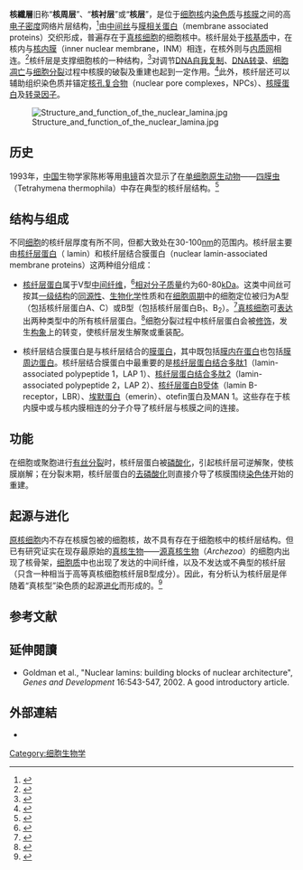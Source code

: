 '''核纖層'''旧称“'''核周层'''”、“'''核衬层'''”或“'''核层'''”，是位于[[细胞核|细胞核]]内[[染色质|染色质]]与[[核膜|核膜]]之间的高[[电子密度|电子密度]]网络片层结构，<ref>{{Cite book | author = Alberts B, Johnson A, Lewis J, et al. | title = Molecular Biology of the Cell (4<sup>th</sup> edition) | location = New York | publisher = Garland Science | date = 2002 | pages = 676-677 | ISBN = 0-8153-3218-1 | accessdate = 2011 | url = http://www.ncbi.nlm.nih.gov/books/NBK21054/ | language = en | quote =  | archive-date = 2019-09-19 | archive-url = https://web.archive.org/web/20190919002941/https://www.ncbi.nlm.nih.gov/books/NBK21054/ | dead-url = no }}</ref>由[[中间丝|中间丝]]与[[膜相关蛋白|膜相关蛋白]]（membrane associated proteins）交织形成，普遍存在于[[真核细胞|真核细胞]]的细胞核中。核纤层处于[[核基质|核基质]]中，在核内与[[核内膜|核内膜]]（inner nuclear membrane，INM）相连，在核外则与[[内质网|内质网]]相连。<ref>{{cite journal | author = 王虎 | year = 2002 | month =  | day =  | title = 核纤层蛋白Lamins的结构、功能及相关疾病的研究 | journal = 中国分子心脏病学杂志 | volume =  | issue = 4 | pages =  | pmid =  | doi =  | url = http://www.cnki.com.cn/Article/CJFDTOTAL-ZGFB200204012.htm | language = zh-hans | access-date = 2011-04-17 | archive-date = 2019-09-18 | archive-url = https://web.archive.org/web/20190918134724/http://www.cnki.com.cn/Article/CJFDTOTAL-ZGFB200204012.htm | dead-url = no }}</ref>核纤层是支撑细胞核的一种结构，<ref>{{cite journal | author = 蔡树涛、翟中和 | year = 1990 | month =  | day =  | title = Nuclear Lamina(核纤层)——一种重要的细胞核结构 | journal = 细胞生物学杂志 | volume =  | issue = 1 | pages =  | pmid =  | doi =  | url = http://www.cnki.com.cn/Article/CJFDTOTAL-XBZZ199001003.htm | language = zh-hans | access-date = 2011-04-17 | archive-date = 2016-03-04 | archive-url = https://web.archive.org/web/20160304064929/http://www.cnki.com.cn/Article/CJFDTOTAL-XBZZ199001003.htm | dead-url = no }}</ref>对调节[[DNA自我复制|DNA自我复制]]、[[DNA转录|DNA转录]]、[[细胞凋亡|细胞凋亡]]与[[细胞分裂|细胞分裂]]过程中核膜的破裂及重建也起到一定作用。<ref>{{cite journal | author = Goldman RD, Gruenbaum Y, Moir RD,Shumaker DK, Spann TP | title = Nuclear lamins: building blocks of nuclear architecture. | journal = Genes Dev. | volume = 16 | issue = 5 | pages = 533-547 | pmid = 11877373 | doi =  | url = http://biology.buffalo.edu/Faculty/Yu/lecture_material/Lecture1/Goldman_02_NuclearLamin.pdf | language = en | date = Mar 1, 2002 | deadurl = yes | archiveurl = https://web.archive.org/web/20100611191026/http://biology.buffalo.edu/Faculty/Yu/lecture_material/Lecture1/Goldman_02_NuclearLamin.pdf | archivedate = 2010-06-11 }}</ref>此外，核纤层还可以辅助组织染色质并锚定[[核孔复合物|核孔复合物]]（nuclear pore complexes，NPCs）、[[核膜蛋白|核膜蛋白]]及[[转录因子|转录因子]]。

[[File:Structure_and_function_of_the_nuclear_lamina.jpg|thumb]]

==历史==
1993年，[[中国|中国]]生物学家陈彬等用[[电镜|电镜]]首次显示了在[[单细胞生物|单细胞]][[原生动物|原生动物]]——[[四膜虫|四膜虫]]（Tetrahymena thermophila）中存在典型的核纤层结构。<ref>{{cite journal | author = 陈彬、蔡树涛、翟中和 | year = 1993 | month =  | day =  | title = 四膜虫(''Tetrahymena thermophila'')核纤层的研究 | journal = 电子显微学报 | volume =  | issue = 1 | pages =  | pmid =  | doi =  | url = http://www.cnki.com.cn/Article/CJFDTOTAL-DZXV199301015.htm | language = zh-hans | access-date = 2011-04-17 | archive-date = 2019-09-16 | archive-url = https://web.archive.org/web/20190916131249/http://www.cnki.com.cn/Article/CJFDTOTAL-DZXV199301015.htm | dead-url = no }}</ref>

== 结构与组成 ==
不同[[细胞|细胞]]的核纤层厚度有所不同，但都大致处在30-100[[纳米|nm]]的范围内。核纤层主要由[[核纤层蛋白|核纤层蛋白]]（ lamin）和核纤层结合膜蛋白（nuclear lamin-associated membrane proteins）这两种组分组成：

* [[核纤层蛋白|核纤层蛋白]]属于Ⅴ型[[中间纤维|中间纤维]]，<ref>{{cite journal | author = 高春海、刘新光、周中军 | year = 2009 | month =  | day =  | title = A型核纤层蛋白的研究进展 | journal = 生理科学进展 | volume =  | issue = 3 | pages =  | pmid =  | doi =  | url = http://www.cnki.com.cn/Article/CJFDTOTAL-SLKZ200903006.htm | language = zh-hans | access-date = 2011-04-17 | archive-date = 2019-09-24 | archive-url = https://web.archive.org/web/20190924234418/http://www.cnki.com.cn/Article/CJFDTOTAL-SLKZ200903006.htm | dead-url = no }}</ref>[[相对分子质量|相对分子质量]]约为60-80[[千|k]][[原子质量单位|Da]]。这类中间丝可按其[[蛋白质一级结构|一级结构]]的[[同源|同源性]]、[[生物化学|生物化学]]性质和在[[细胞周期|细胞周期]]中的细胞定位被归为A型（包括核纤层蛋白A、C）或B型（包括核纤层蛋白B<sub>1</sub>、B<sub>2</sub>）。<ref>{{cite journal | author = 陈彬、翟中和 | year = 1995 | month =  | day =  | title = 核纤层研究进展 | journal = 细胞生物学杂志 | volume =  | issue = 1 | pages =  | pmid =  | doi =  | url = http://www.cnki.com.cn/Article/CJFDTOTAL-XBZZ199501002.htm | language = zh-hans | access-date = 2011-04-17 | archive-date = 2019-09-17 | archive-url = https://web.archive.org/web/20190917213908/http://www.cnki.com.cn/Article/CJFDTOTAL-XBZZ199501002.htm | dead-url = no }}</ref>[[真核细胞|真核细胞]]可[[基因表达|表达]]出两种类型中的所有核纤层蛋白。<ref>{{cite journal | author = 周剑涛 | year = 1997 | month =  | day =  | title = 核纤层蛋白与细胞增殖 | journal = 生命的化学 | volume =  | issue = 3 | pages =  | pmid =  | doi =  | url = http://www.cnki.com.cn/Article/CJFDTOTAL-SMHX703.009.htm | language = zh-hans | access-date = 2011-04-17 | archive-date = 2019-09-18 | archive-url = https://web.archive.org/web/20190918132232/http://www.cnki.com.cn/Article/CJFDTOTAL-SMHX703.009.htm | dead-url = no }}</ref>细胞分裂过程中核纤层蛋白会被[[翻译后修饰|修饰]]，发生[[构象|构象]]上的转变，使核纤层发生解聚或重装配。

* 核纤层结合膜蛋白是与核纤层结合的[[膜蛋白|膜蛋白]]，其中既包括[[膜内在蛋白|膜内在蛋白]]也包括[[膜周边蛋白|膜周边蛋白]]。核纤层结合膜蛋白中最重要的是[[核纤层蛋白结合多肽1|核纤层蛋白结合多肽1]]（lamin-associated polypeptide 1，LAP 1）、[[核纤层蛋白结合多肽2|核纤层蛋白结合多肽2]]（lamin-associated polypeptide 2，LAP 2）、[[核纤层蛋白B受体|核纤层蛋白B受体]]（lamin B-receptor，LBR）、[[埃默蛋白|埃默蛋白]]（emerin）、otefin蛋白及MAN 1。这些存在于核内膜中或与核内膜相连的分子介导了核纤层与核膜之间的连接。

==功能==
在细胞或聚胞进行[[有丝分裂|有丝分裂]]时，核纤层蛋白被[[磷酸化|磷酸化]]，引起核纤层可逆解聚，使核膜崩解；在分裂末期，核纤层蛋白的[[去磷酸化|去磷酸化]]则直接介导了核膜围绕[[染色体|染色体]]开始的重建。

==起源与进化==
[[原核细胞|原核细胞]]内不存在核膜包被的细胞核，故不具有存在于细胞核中的核纤层结构。但已有研究证实在现存最原始的[[真核生物|真核生物]]——[[源真核生物|源真核生物]]（''Archezoa''）的细胞内出现了核骨架，[[细胞质|细胞质]]中也出现了发达的中间纤维，以及不发达或不典型的核纤层（只含一种相当于高等真核细胞核纤层B型成分）。因此，有分析认为核纤层是伴随着“真核型”染色质的起源[[进化|进化]]而形成的。<ref>{{cite journal | author = 文建凡、李靖炎 | year = 1998 | month =  | day =  | title = 最原始的真核生物——源真核生物的核骨架 | journal = 中国科学C辑 | volume =  | issue = 5 | pages =  | pmid =  | doi =  | url = http://www.cnki.com.cn/Article/CJFDTOTAL-JCXK199805006.htm | language =  | access-date = 2011-04-17 | archive-date = 2020-10-30 | archive-url = https://web.archive.org/web/20201030035925/http://www.cnki.com.cn/Article/CJFDTOTAL-JCXK199805006.htm | dead-url = no }}</ref>

==参考文献==
{{Portal|分子與細胞生物學}}
{{reflist}}

==延伸閱讀==
* Goldman et al., "Nuclear lamins: building blocks of nuclear architecture", ''Genes and Development'' 16:543-547, 2002. A good introductory article.

==外部連結==
* {{MeshName|Nuclear+Lamina}}
{{细胞核}}

[[Category:细胞生物学|Category:细胞生物学]]